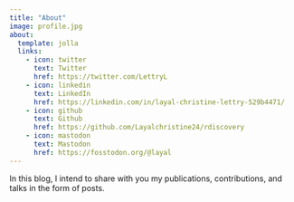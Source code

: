 ```yaml
---
title: "About"
image: profile.jpg
about:
  template: jolla
  links:
    - icon: twitter
      text: Twitter
      href: https://twitter.com/LettryL
    - icon: linkedin
      text: LinkedIn
      href: https://linkedin.com/in/layal-christine-lettry-529b4471/
    - icon: github
      text: Github
      href: https://github.com/Layalchristine24/rdiscovery
    - icon: mastodon
      text: Mastodon
      href: https://fosstodon.org/@layal
---
```


In this blog, I intend to share with you my publications, contributions, and talks in the form of posts.


